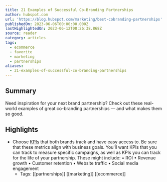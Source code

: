 ```yaml
---
title: 21 Examples of Successful Co-Branding Partnerships
author: hubspot.com
url: 'https://blog.hubspot.com/marketing/best-cobranding-partnerships'
publishedOn: 2023-06-06T00:00:00.000Z
lastHighlightedOn: 2023-06-12T08:26:38.868Z
source: reader
category: articles
tags:
  - ecommerce
  - favorite
  - marketing
  - partnerships
aliases:
  - 21-examples-of-successful-co-branding-partnerships
---
```

## Summary

Need inspiration for your next brand partnership? Check out these real-world examples of great co-branding partnerships — and what makes them so good.

## Highlights
- Choose [KPIs](https://blog.hubspot.com/marketing/choosing-kpis?hubs_content=blog.hubspot.com/marketing/best-cobranding-partnerships&hubs_content-cta=KPIs) that both brands track and have easy access to. Be sure that these metrics align with business goals. You'll want KPIs that you can track to measure specific campaigns, as well as KPIs you can track for the life of your partnership. These might include:
  • ROI
  • Revenue growth
  • Customer retention
  • Website traffic
  • Social media engagement
    - Tags: [[partnerships]] [[marketing]] [[ecommerce]]
